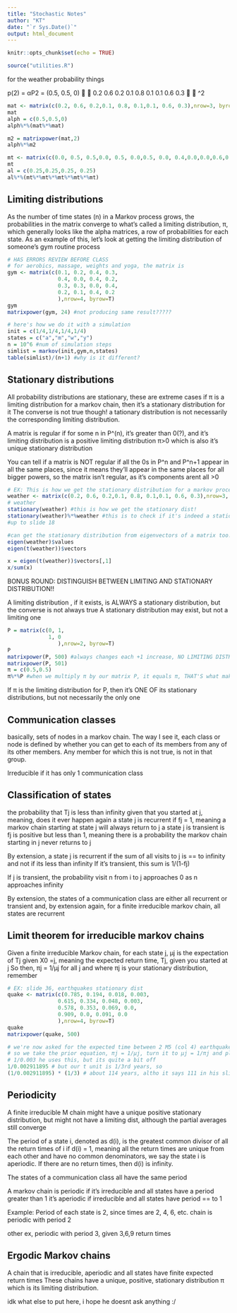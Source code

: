 ```yaml
---
title: "Stochastic Notes"
author: "KT"
date: "`r Sys.Date()`"
output: html_document
---
```


```r
knitr::opts_chunk$set(echo = TRUE)
```


```r
source("utilities.R")

```
for the weather probability things

p(2) = αP2 = (0.5, 0.5, 0)


0.2 0.6 0.2
0.1 0.8 0.1
0.1 0.6 0.3


^2



```r
mat <- matrix(c(0.2, 0.6, 0.2,0.1, 0.8, 0.1,0.1, 0.6, 0.3),nrow=3, byrow=T) # REMEMBER TO ^t IT!!!!!
mat
alph = c(0.5,0.5,0)
alph%*%(mat%*%mat)

m2 = matrixpower(mat,2)
alph%*%m2
```
```r
mt <- matrix(c(0.0, 0.5, 0.5,0.0, 0.5, 0.0,0.5, 0.0, 0.4,0.0,0.0,0.6,0.0,0.2,0.6,0.2),nrow=4, byrow=T) # REMEMBER TO ^t IT!!!!!
mt
al = c(0.25,0.25,0.25, 0.25)
al%*%(mt%*%mt%*%mt%*%mt%*%mt)

```

## Limiting distributions
As the number of time states (n) in a Markov process grows, the probabilities in the matrix converge to what's called a limiting distribution, π, which generally looks like the alpha matrices, a row of probabilities for each state.
As an example of this, let's look at getting the limiting distribution of someone's gym routine process

```r
# HAS ERRORS REVIEW BEFORE CLASS
# for aerobics, massage, weights and yoga, the matrix is
gym <- matrix(c(0.1, 0.2, 0.4, 0.3,
                0.4, 0.0, 0.4, 0.2,
                0.3, 0.3, 0.0, 0.4,
                0.2, 0.1, 0.4, 0.2
                ),nrow=4, byrow=T)
gym
matrixpower(gym, 24) #not producing same result?????

# here's how we do it with a simulation
init = c(1/4,1/4,1/4,1/4)
states = c("a","m","w","y")
n = 10^6 #num of simulation steps
simlist = markov(init,gym,n,states)
table(simlist)/(n+1) #why is it different?


```

## Stationary distributions
All probability distributions are stationary, these are extreme cases
if π is a limiting distribution for a markov chain, then it's a stationary distribution for it
The converse is not true though! a tationary distribution is not necessarily the corresponding limiting distribution.

A matrix is regular if for some n in P^(n), it's greater than 0(?), and it's limiting distribution is a positive limiting distribution π>0 which is also it's unique stationary distribution

You can tell if a matrix is NOT regular if all the 0s in P^n and P^n+1 appear in all the same places, since it means they'll appear in the same places for all bigger powers, so the matrix isn't regular, as it's components arent all >0


```r
# EX: This is how we get the stationary distribution for a markov process, in this case for weather states
weather <- matrix(c(0.2, 0.6, 0.2,0.1, 0.8, 0.1,0.1, 0.6, 0.3),nrow=3, byrow=T)
# weather
stationary(weather) #this is how we get the stationary dist!
stationary(weather)%*%weather #this is to check if it's indeed a stationary distribution, ORDER OF MULT MATTERS
#up to slide 18

```

```r
#can get the stationary distribution from eigenvectors of a matrix too!
eigen(weather)$values
eigen(t(weather))$vectors

x = eigen(t(weather))$vectors[,1]
x/sum(x)

```

BONUS ROUND:
DISTINGUISH BETWEEN LIMITING AND STATIONARY DISTRIBUTION!!

A limiting distribution , if it exists, is ALWAYS a stationary distribution,
but the converse is not always true
A stationary distribution may exist, but not a limiting one

```r
P = matrix(c(0, 1,
             1, 0
                ),nrow=2, byrow=T)
P
matrixpower(P, 500) #always changes each +1 increase, NO LIMITING DISTRIBUTION
matrixpower(P, 501)
π = c(0.5,0.5)
π%*%P #when we multiply π by our matrix P, it equals π, THAT'S what makes π a stationary distribution

```

If π is the limiting distribution for P, then it's ONE OF its stationary distributions, but not necessarily the
only one


## Communication classes
basically, sets of nodes in a markov chain. The way I see it, each class or node is defined by whether you can get to each of its members from any of its other members. Any member for which this is not true, is not in that group.

Irreducible if it has only 1 communication class


## Classification of states
the probability that Tj is less than infinity given that you started at j, meaning, does it ever happen again
a state j is recurrent if fj = 1, meaning a markov chain starting at state j will always return to j
a state j is transient is fj is positive but less than 1, meaning there is a probability the markov chain starting in j never returns to j

By extension, a state j is recurrent if the sum of all visits to j is == to infinity and not if its less than infinity
If it's transient, this sum is 1/(1-fj)

If j is transient, the probability visit n from i to j approaches 0 as n approaches infinity

By extension, the states of a communication class are either all recurrent or transient and, by extension again,
for a finite irreducible markov chain, all states are recurrent

## Limit theorem for irreducible markov chains
Given a finite irreducible Markov chain, for each state j, μj is the expectation of Tj given X0 =j, meaning
the expected return time, Tj, given you started at j
So then, πj = 1/μj for all j and where πj is your stationary distribution, remember

```r
# EX: slide 36, earthquakes stationary dist
quake <- matrix(c(0.785, 0.194, 0.018, 0.003,
                0.615, 0.334, 0.048, 0.003,
                0.578, 0.353, 0.069, 0.0,
                0.909, 0.0, 0.091, 0.0
                ),nrow=4, byrow=T)
quake
matrixpower(quake, 500)

# we're now asked for the expected time between 2 M5 (col 4) earthquakes
# so we take the prior equation, πj = 1/μj, turn it to μj = 1/πj and plug it right in to get the expected return time!
# 1/0.003 he uses this, but its quite a bit off
1/0.002911895 # but our t unit is 1/3rd years, so
(1/0.002911895) * (1/3) # about 114 years, altho it says 111 in his slides

```

## Periodicity
A finite irreducible M chain might have a unique positive stationary distribution, but might not
have a limiting dist, although the partial averages still converge

The period of a state i, denoted as d(i), is the greatest common divisor of all the return times of i
if d(i) = 1, meaning all the return times are unique from each other and have no common denominators, we
say the state i is aperiodic. If there are no return times, then d(i) is infinity.

The states of a communication class all have the same period

A markov chain is periodic if it's irreducible and all states have a period greater than 1
it's aperiodic if irreducible and all states have period == to 1

Example: Period of each state is 2, since times are 2, 4, 6, etc.
chain is periodic with period 2

other ex, periodic with period 3, given 3,6,9 return times


## Ergodic Markov chains
A chain that is irreducible, aperiodic and all states have finite expected return times
These chains have a unique, positive, stationary distribution π which is its limiting distribution.

idk what else to put here, i hope he doesnt ask anything :/








